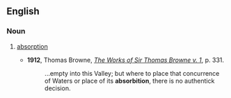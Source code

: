 ==English==

===Noun===
{{en-noun}}

# {{context|obsolete|lang=en}} [[absorption]]
#* '''1912''', Thomas Browne, ''[http://books.google.com/books?id=lTMIAAAAIAAJ&q=absorbition&dq=absorbition&lr=&pgis=1 The Works of Sir Thomas Browne v. 1]'', p. 331.
#*: ...empty into this Valley; but where to place that concurrence of Waters or place of its '''absorbition''', there is no authentick decision.
